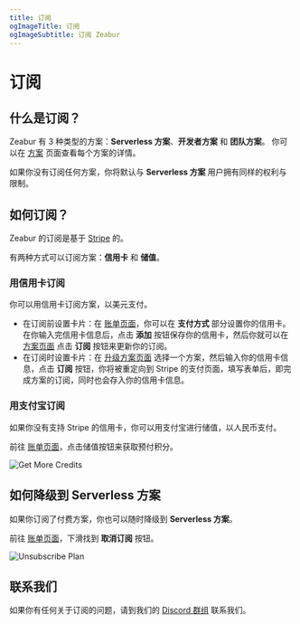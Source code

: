 ```yaml
---
title: 订阅
ogImageTitle: 订阅
ogImageSubtitle: 订阅 Zeabur
---
```


# 订阅

## 什么是订阅？

Zeabur 有 3 种类型的方案：**Serverless 方案**、**开发者方案** 和 **团队方案**。
你可以在 [方案](/billing/plans) 页面查看每个方案的详情。

如果你没有订阅任何方案，你将默认与 **Serverless 方案** 用户拥有同样的权利与限制。

## 如何订阅？

Zeabur 的订阅是基于 [Stripe](https://stripe.com/) 的。

有两种方式可以订阅方案：**信用卡** 和 **储值**。

### 用信用卡订阅

你可以用信用卡订阅方案，以美元支付。

- 在订阅前设置卡片：在 [账单页面](https://dash.zeabur.com/account/billing)，你可以在 **支付方式** 部分设置你的信用卡。在你输入完信用卡信息后，点击 **添加** 按钮保存你的信用卡，然后你就可以在 [方案页面](https://dash.zeabur.com/update-plan) 点击 **订阅** 按钮来更新你的订阅。
- 在订阅时设置卡片：在 [升级方案页面](https://dash.zeabur.com/update-plan) 选择一个方案，然后输入你的信用卡信息，点击 **订阅** 按钮，你将被重定向到 Stripe 的支付页面，填写表单后，即完成方案的订阅，同时也会存入你的信用卡信息。

### 用支付宝订阅

如果你没有支持 Stripe 的信用卡，你可以用支付宝进行储值，以人民币支付。

前往 [账单页面](https://dash.zeabur.com/account/billing)，点击储值按钮来获取预付积分。

![Get More Credits](/billing/subscription/unsubscribe.png)

## 如何降级到 Serverless 方案

如果你订阅了付费方案，你也可以随时降级到 **Serverless 方案**。

前往 [账单页面](https://dash.zeabur.com/account/billing)，下滑找到 **取消订阅** 按钮。

![Unsubscribe Plan](/billing/subscription/unsubscribe.png)

## 联系我们

如果你有任何关于订阅的问题，请到我们的 [Discord 群组](https://discord.gg/DrdGCvXEyY) 联系我们。
